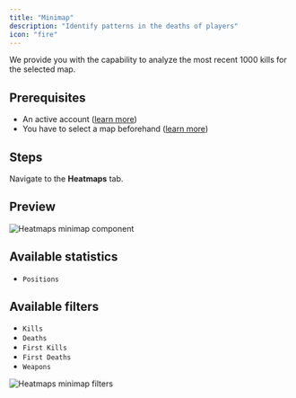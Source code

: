 ```yaml
---
title: "Minimap"
description: "Identify patterns in the deaths of players"
icon: "fire"
---
```


We provide you with the capability to analyze the most recent 1000 kills for the selected map.

## Prerequisites

- An active account ([learn more](/get-started/setup))
- You have to select a map beforehand ([learn more](/core/map/root))

## Steps

Navigate to the **Heatmaps** tab.

## Preview

<Frame>
    <img
        src="./images/minimap/component.png"
        alt="Heatmaps minimap component"
    />
</Frame>

## Available statistics

- `Positions`

## Available filters

- `Kills`
- `Deaths`
- `First Kills`
- `First Deaths`
- `Weapons`

<Frame>
    <img
        src="./images/minimap/filters.png"
        alt="Heatmaps minimap filters"
    />
</Frame>

